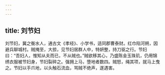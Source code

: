 ```yaml
---
---
---
```

title: 刘节妇
---




刘节妇，冀之衡水人，通古文《孝经》、小学书，适同郡曹泰财。红巾陷河朔，因避兵聊城村。贼掩至，大掠，见节妇居群人中，特妍整，持刀驱之行。节妇曰：“吾妇人，惟知从夫而已，不从贼也。”贼欲移其心，乃盛陈金玉珠玑，仍用锦绣衣服被节妇身，节妇裂碎之。强拥上马，堕地者数四。贼怒，绳其项，就马上曳之。节妇以手爪地，以头触石流血，骂贼不绝声，遂遇害。